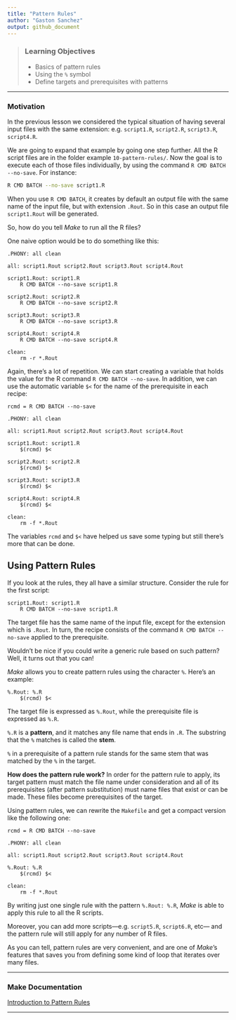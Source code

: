 ```yaml
---
title: "Pattern Rules"
author: "Gaston Sanchez"
output: github_document
---
```


> ### Learning Objectives
>
> * Basics of pattern rules
> * Using the `%` symbol
> * Define targets and prerequisites with patterns

-----


### Motivation

In the previous lesson we considered the typical situation of having several 
input files with the same extension: e.g.
`script1.R`, `script2.R`, `script3.R`, `script4.R`.

We are going to expand that example by going one step further. All the R 
script files are in the folder example `10-pattern-rules/`. Now the goal
is to execute each of those files individually, by using the command 
`R CMD BATCH --no-save`. For instance:

```bash
R CMD BATCH --no-save script1.R
```

When you use `R CMD BATCH`, it creates by default an output file with the same 
name of the input file, but with extension `.Rout`. So in this case
an output file `script1.Rout` will be generated.


So, how do you tell _Make_ to run all the R files?

One naive option would be to do something like this:

```make
.PHONY: all clean

all: script1.Rout script2.Rout script3.Rout script4.Rout

script1.Rout: script1.R
	R CMD BATCH --no-save script1.R

script2.Rout: script2.R
	R CMD BATCH --no-save script2.R

script3.Rout: script3.R
	R CMD BATCH --no-save script3.R

script4.Rout: script4.R
	R CMD BATCH --no-save script4.R

clean:
	rm -r *.Rout
```


Again, there's a lot of repetition. We can start creating a variable that
holds the value for the R command `R CMD BATCH --no-save`. In addition,
we can use the automatic variable `$<` for the name of the prerequisite
in each recipe:

```make
rcmd = R CMD BATCH --no-save

.PHONY: all clean

all: script1.Rout script2.Rout script3.Rout script4.Rout

script1.Rout: script1.R
	$(rcmd) $<

script2.Rout: script2.R
	$(rcmd) $<

script3.Rout: script3.R
	$(rcmd) $<

script4.Rout: script4.R
	$(rcmd) $<

clean:
	rm -f *.Rout
```


The variables `rcmd` and `$<` have helped us save some typing but still 
there's more that can be done.


## Using Pattern Rules

If you look at the rules, they all have a similar structure. Consider the 
rule for the first script:

```make
script1.Rout: script1.R
	R CMD BATCH --no-save script1.R
```

The target file has the same name of the input file, except for the 
extension which is `.Rout`. In turn, the recipe consists of the command 
`R CMD BATCH --no-save` applied to the prerequisite.

Wouldn't be nice if you could write a generic rule based on such pattern?
Well, it turns out that you can!

_Make_ allows you to create pattern rules using the character `%`. Here's
an example:

```make
%.Rout: %.R
	$(rcmd) $<
```

The target file is expressed as `%.Rout`, while the prerequisite file is
expressed as `%.R`. 

`%.R` is a __pattern__, and it matches any file name that ends in `.R`.
The substring that the `%` matches is called the __stem__.

`%` in a prerequisite of a pattern rule stands for the same stem that was 
matched by the `%` in the target. 

__How does the pattern rule work?__ In order for the pattern rule to apply, 
its target pattern must match the file name under consideration and all of its 
prerequisites (after pattern substitution) must name files that exist or 
can be made. These files become prerequisites of the target.

Using pattern rules, we can rewrite the `Makefile` and get a compact
version like the following one:

```make
rcmd = R CMD BATCH --no-save

.PHONY: all clean

all: script1.Rout script2.Rout script3.Rout script4.Rout

%.Rout: %.R
	$(rcmd) $<

clean:
	rm -f *.Rout
```

By writing just one single rule with the pattern `%.Rout: %.R`, _Make_ is
able to apply this rule to all the R scripts.

Moreover, you can add more scripts---e.g. `script5.R`, `script6.R`, etc---
and the pattern rule will still apply for any number of R files.

As you can tell, pattern rules are very convenient, and are one of
 _Make_'s features that saves you from defining some kind of loop that
 iterates over many files.

-----

### Make Documentation

[Introduction to Pattern Rules](https://www.gnu.org/software/make/manual/html_node/Pattern-Intro.html#Pattern-Intro)

-----
